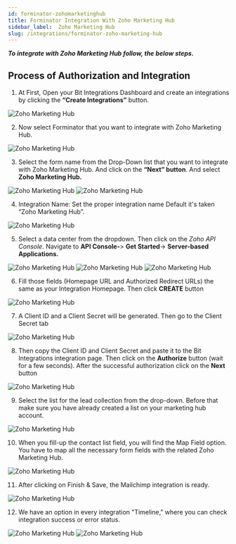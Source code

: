 ```yaml
---
id: forminator-zohomarketinghub
title: Forminator Integration With Zoho Marketing Hub
sidebar_label:  Zoho Marketing Hub
slug: /integrations/forminator-zoho-marketing-hub
---
```



***To integrate with Zoho Marketing Hub follow, the below steps.***


## Process of Authorization and Integration
1. At First, Open your Bit Integrations Dashboard and create an integrations by clicking the **“Create Integrations”** button.
 <Image src="zoho-marketing-hub/_create-integration" alt="Zoho Marketing Hub" w="1020" h="350" />


2. Now select Forminator that you want to integrate with Zoho Marketing Hub.
 <Image src="zoho-marketing-hub/_select-contact-form" alt="Zoho Marketing Hub" w="1020" h="350" />

3. Select the form name from the Drop-Down list that you want to integrate with Zoho Marketing Hub. And click on the **“Next” button**. And select **Zoho Marketing Hub.**
 <Image src="zoho-marketing-hub/_forminator" alt="Zoho Marketing Hub" w="1020" h="350" />
 <Image src="zoho-marketing-hub/_select-marketing-hub" alt="Zoho Marketing Hub" w="1020" h="350" />

4. Integration Name: Set the proper integration name Default it's taken “Zoho Marketing Hub”.
 <Image src="zoho-marketing-hub/_integration-name" alt="Zoho Marketing Hub" w="1020" h="350" />

5. Select a data center from the dropdown. Then click on the *Zoho API Console*. Navigate to **API Console-**> **Get Started**-> **Server-based Applications.** 
 <Image src="zoho-marketing-hub/_select-data-center" alt="Zoho Marketing Hub" w="1020" h="350" />
 <Image src="zoho-marketing-hub/_get-started" alt="Zoho Marketing Hub" w="1020" h="350" />
 <Image src="zoho-marketing-hub/_server-based-applications" alt="Zoho Marketing Hub" w="1020" h="350" />


6. Fill those fields (Homepage URL and Authorized Redirect URLs) the same as your Integration Homepage. Then click **CREATE** button
 <Image src="zoho-marketing-hub/_create-api" alt="Zoho Marketing Hub" w="1020" h="350" />


7. A Client ID and a Client Secret will be generated. Then go to the Client Secret tab
 <Image src="zoho-marketing-hub/_client-id-and-secret" alt="Zoho Marketing Hub" w="1020" h="300" />

8. Then copy the Client ID and Client Secret and paste it to the Bit Integrations integration page. Then click on the **Authorize** button (wait for a few seconds). After the successful authorization click on the **Next** button
 <Image src="zoho-marketing-hub/_authorize" alt="Zoho Marketing Hub" w="1020" h="300" />

9. Select the list for the lead collection from the drop-down. Before that make sure you have already created a list on your marketing hub account.
 <Image src="zoho-marketing-hub/_select-list" alt="Zoho Marketing Hub" w="1020" h="300" />


10.	When you fill-up the contact list field, you will find the Map Field option. You have to map all the necessary form fields with the related Zoho Marketing Hub.
 <Image src="zoho-marketing-hub/_field-mapping" alt="Zoho Marketing Hub" w="1020" h="300" />



11.	 After clicking on Finish & Save, the Mailchimp integration is ready.
 <Image src="zoho-marketing-hub/_finish-and-save" alt="Zoho Marketing Hub" w="1020" h="350" />

12. We have an option in every integration "Timeline," where you can check integration success or error status.
 <Image src="zoho-marketing-hub/_integration-dashbord" alt="Zoho Marketing Hub" w="1020" h="350" />
 <Image src="zoho-marketing-hub/_timeline" alt="Zoho Marketing Hub" w="1020" h="350" />
